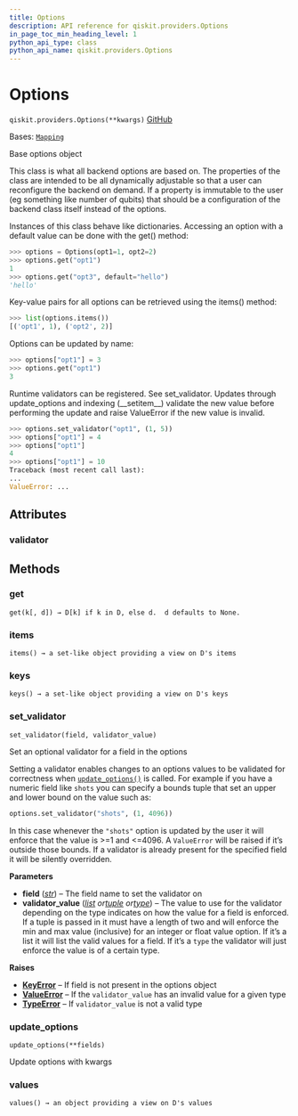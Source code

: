 ```yaml
---
title: Options
description: API reference for qiskit.providers.Options
in_page_toc_min_heading_level: 1
python_api_type: class
python_api_name: qiskit.providers.Options
---
```


# Options

<span id="qiskit.providers.Options" />

`qiskit.providers.Options(**kwargs)` [GitHub](https://github.com/qiskit/qiskit/tree/main/qiskit/providers/options.py "view source code")

Bases: [`Mapping`](https://docs.python.org/3/library/collections.abc.html#collections.abc.Mapping "(in Python v3.12)")

Base options object

This class is what all backend options are based on. The properties of the class are intended to be all dynamically adjustable so that a user can reconfigure the backend on demand. If a property is immutable to the user (eg something like number of qubits) that should be a configuration of the backend class itself instead of the options.

Instances of this class behave like dictionaries. Accessing an option with a default value can be done with the get() method:

```python
>>> options = Options(opt1=1, opt2=2)
>>> options.get("opt1")
1
>>> options.get("opt3", default="hello")
'hello'
```

Key-value pairs for all options can be retrieved using the items() method:

```python
>>> list(options.items())
[('opt1', 1), ('opt2', 2)]
```

Options can be updated by name:

```python
>>> options["opt1"] = 3
>>> options.get("opt1")
3
```

Runtime validators can be registered. See set\_validator. Updates through update\_options and indexing (\_\_setitem\_\_) validate the new value before performing the update and raise ValueError if the new value is invalid.

```python
>>> options.set_validator("opt1", (1, 5))
>>> options["opt1"] = 4
>>> options["opt1"]
4
>>> options["opt1"] = 10  
Traceback (most recent call last):
...
ValueError: ...
```

## Attributes

<span id="qiskit.providers.Options.validator" />

### validator

## Methods

### get

<span id="qiskit.providers.Options.get" />

`get(k[, d]) → D[k] if k in D, else d.  d defaults to None.`

### items

<span id="qiskit.providers.Options.items" />

`items() → a set-like object providing a view on D's items`

### keys

<span id="qiskit.providers.Options.keys" />

`keys() → a set-like object providing a view on D's keys`

### set\_validator

<span id="qiskit.providers.Options.set_validator" />

`set_validator(field, validator_value)`

Set an optional validator for a field in the options

Setting a validator enables changes to an options values to be validated for correctness when [`update_options()`](#qiskit.providers.Options.update_options "qiskit.providers.Options.update_options") is called. For example if you have a numeric field like `shots` you can specify a bounds tuple that set an upper and lower bound on the value such as:

```python
options.set_validator("shots", (1, 4096))
```

In this case whenever the `"shots"` option is updated by the user it will enforce that the value is >=1 and \<=4096. A `ValueError` will be raised if it’s outside those bounds. If a validator is already present for the specified field it will be silently overridden.

**Parameters**

*   **field** ([*str*](https://docs.python.org/3/library/stdtypes.html#str "(in Python v3.12)")) – The field name to set the validator on
*   **validator\_value** ([*list*](https://docs.python.org/3/library/stdtypes.html#list "(in Python v3.12)")  *or*[*tuple*](https://docs.python.org/3/library/stdtypes.html#tuple "(in Python v3.12)")  *or*[*type*](https://docs.python.org/3/library/functions.html#type "(in Python v3.12)")) – The value to use for the validator depending on the type indicates on how the value for a field is enforced. If a tuple is passed in it must have a length of two and will enforce the min and max value (inclusive) for an integer or float value option. If it’s a list it will list the valid values for a field. If it’s a `type` the validator will just enforce the value is of a certain type.

**Raises**

*   [**KeyError**](https://docs.python.org/3/library/exceptions.html#KeyError "(in Python v3.12)") – If field is not present in the options object
*   [**ValueError**](https://docs.python.org/3/library/exceptions.html#ValueError "(in Python v3.12)") – If the `validator_value` has an invalid value for a given type
*   [**TypeError**](https://docs.python.org/3/library/exceptions.html#TypeError "(in Python v3.12)") – If `validator_value` is not a valid type

### update\_options

<span id="qiskit.providers.Options.update_options" />

`update_options(**fields)`

Update options with kwargs

### values

<span id="qiskit.providers.Options.values" />

`values() → an object providing a view on D's values`

